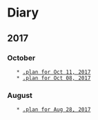 = Diary =

== 2017 ==

=== October ===
    * [[2017-10-11|.plan for Oct 11, 2017]]
    * [[2017-10-08|.plan for Oct 08, 2017]]

=== August ===
    * [[2017-08-28|.plan for Aug 28, 2017]]

